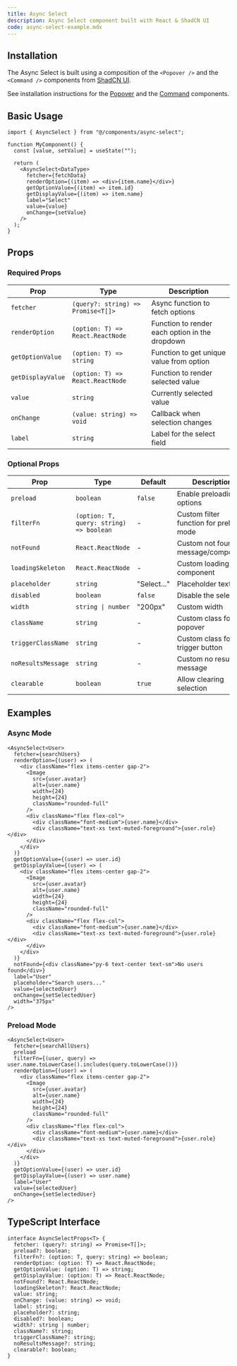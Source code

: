 ```yaml
---
title: Async Select
description: Async Select component built with React & ShadCN UI
code: async-select-example.mdx
---
```


## Installation

The Async Select is built using a composition of the `<Popover />` and the `<Command />` components from [ShadCN UI](https://ui.shadcn.com/docs).

See installation instructions for the [Popover](https://ui.shadcn.com/docs/components/popover#installation) and the [Command](https://ui.shadcn.com/docs/components/command#installation) components.

## Basic Usage

```tsx
import { AsyncSelect } from "@/components/async-select";

function MyComponent() {
  const [value, setValue] = useState("");

  return (
    <AsyncSelect<DataType>
      fetcher={fetchData}
      renderOption={(item) => <div>{item.name}</div>}
      getOptionValue={(item) => item.id}
      getDisplayValue={(item) => item.name}
      label="Select"
      value={value}
      onChange={setValue}
    />
  );
}
```

## Props

### Required Props

| Prop | Type | Description |
|------|------|-------------|
| `fetcher` | `(query?: string) => Promise<T[]>` | Async function to fetch options |
| `renderOption` | `(option: T) => React.ReactNode` | Function to render each option in the dropdown |
| `getOptionValue` | `(option: T) => string` | Function to get unique value from option |
| `getDisplayValue` | `(option: T) => React.ReactNode` | Function to render selected value |
| `value` | `string` | Currently selected value |
| `onChange` | `(value: string) => void` | Callback when selection changes |
| `label` | `string` | Label for the select field |

### Optional Props

| Prop | Type | Default | Description |
|------|------|---------|-------------|
| `preload` | `boolean` | `false` | Enable preloading all options |
| `filterFn` | `(option: T, query: string) => boolean` | - | Custom filter function for preload mode |
| `notFound` | `React.ReactNode` | - | Custom not found message/component |
| `loadingSkeleton` | `React.ReactNode` | - | Custom loading state component |
| `placeholder` | `string` | "Select..." | Placeholder text |
| `disabled` | `boolean` | `false` | Disable the select |
| `width` | `string \| number` | "200px" | Custom width |
| `className` | `string` | - | Custom class for popover |
| `triggerClassName` | `string` | - | Custom class for trigger button |
| `noResultsMessage` | `string` | - | Custom no results message |
| `clearable` | `boolean` | `true` | Allow clearing selection |

## Examples

### Async Mode

```tsx
<AsyncSelect<User>
  fetcher={searchUsers}
  renderOption={(user) => (
    <div className="flex items-center gap-2">
      <Image
        src={user.avatar}
        alt={user.name}
        width={24}
        height={24}
        className="rounded-full"
      />
      <div className="flex flex-col">
        <div className="font-medium">{user.name}</div>
        <div className="text-xs text-muted-foreground">{user.role}</div>
      </div>
    </div>
  )}
  getOptionValue={(user) => user.id}
  getDisplayValue={(user) => (
    <div className="flex items-center gap-2">
      <Image
        src={user.avatar}
        alt={user.name}
        width={24}
        height={24}
        className="rounded-full"
      />
      <div className="flex flex-col">
        <div className="font-medium">{user.name}</div>
        <div className="text-xs text-muted-foreground">{user.role}</div>
      </div>
    </div>
  )}
  notFound={<div className="py-6 text-center text-sm">No users found</div>}
  label="User"
  placeholder="Search users..."
  value={selectedUser}
  onChange={setSelectedUser}
  width="375px"
/>
```

### Preload Mode

```tsx
<AsyncSelect<User>
  fetcher={searchAllUsers}
  preload
  filterFn={(user, query) => user.name.toLowerCase().includes(query.toLowerCase())}
  renderOption={(user) => (
    <div className="flex items-center gap-2">
      <Image
        src={user.avatar}
        alt={user.name}
        width={24}
        height={24}
        className="rounded-full"
      />
      <div className="flex flex-col">
        <div className="font-medium">{user.name}</div>
        <div className="text-xs text-muted-foreground">{user.role}</div>
      </div>
    </div>
  )}
  getOptionValue={(user) => user.id}
  getDisplayValue={(user) => user.name}
  label="User"
  value={selectedUser}
  onChange={setSelectedUser}
/>
```

## TypeScript Interface

```tsx
interface AsyncSelectProps<T> {
  fetcher: (query?: string) => Promise<T[]>;
  preload?: boolean;
  filterFn?: (option: T, query: string) => boolean;
  renderOption: (option: T) => React.ReactNode;
  getOptionValue: (option: T) => string;
  getDisplayValue: (option: T) => React.ReactNode;
  notFound?: React.ReactNode;
  loadingSkeleton?: React.ReactNode;
  value: string;
  onChange: (value: string) => void;
  label: string;
  placeholder?: string;
  disabled?: boolean;
  width?: string | number;
  className?: string;
  triggerClassName?: string;
  noResultsMessage?: string;
  clearable?: boolean;
}
```
